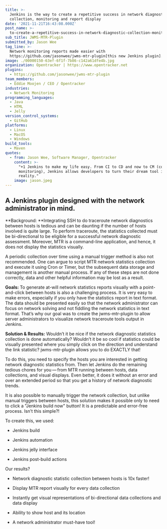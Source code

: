 ```yaml
---
title: >-
  Jenkins is the way to create a repetitive success in network diagnostic
  collection, monitoring and report display
date: '2021-11-21T16:43:08.000Z'
post_name: >-
  to-create-a-repetitive-success-in-network-diagnostic-collection-monitoring-and-report-display
sub_title: JWMS-MTR-Plugin
submitted_by: Jason Wee
tag_line: >-
  Network monitoring reports made easier with
  https://github.com/jasonwee/jwms-mtr-plugin[this new Jenkins plugin].
image: ./00000150-63ef-6f1f-7b86-c142a61dfe4b.jpg
organization: Opentracker | https://www.opentracker.net
plugins:
  - https://github.com/jasonwee/jwms-mtr-plugin
team_members:
  - Eddie Moojen / CEO / Opentracker
industries:
  - Network Monitoring
programming_languages:
  - Java
  - HTML
  - Jelly
version_control_systems:
  - GitHub
platforms:
  - Linux
  - MacOS
  - Windows
build_tools:
  - Maven
quotes:
  - from: Jason Wee, Software Manager, Opentracker
    content: >-
      "+1 Jenkins to make my life easy. From CI to CD and now to CM (continuous
      monitoring), Jenkins allows developers to turn their dream tool into a
      reality."
    image: jason.jpeg
---
```

## A Jenkins plugin designed with the network administrator in mind.

**Background: **Integrating SSH to do traceroute network diagnostics between hosts is tedious and can be daunting if the number of hosts involved is quite large. To perform traceroute, the statistics collected must be bi-directional to be eligible for a successful network diagnostic assessment. Moreover, MTR is a command-line application, and hence, it does not display the statistics visually.

A periodic collection over time using a manual trigger method is also not recommended. One can argue to script MTR network statistics collection and execute it using Cron or Timer, but the subsequent data storage and management is another manual process. If any of these steps are not done correctly, data and other helpful information may be lost as a result.

**Goals:** To generate at-will network statistics reports visually with a point-and-click between hosts is also a challenging process. It is very easy to make errors, especially if you only have the statistics report in text format. The data should be presented easily so that the network administrator can focus on network solving and not fiddling the network statistics in text format. That’s why our goal was to create the jwms-mtr-plugin to allow server administrators to visualize network traceroute tools output in Jenkins.

<Testimonal idx="0" />

**Solution & Results:** Wouldn’t it be nice if the network diagnostic statistics collection is done automatically? Wouldn’t it be so cool if statistics could be visually presented where you simply click on the direction and understand the link statistic? jwms-mtr-plugin allows you to do EXACTLY that!

To do this, you need to specify the hosts you are interested in getting network diagnostic statistics from. Then let Jenkins do the remaining tedious chores for you — from MTR running between hosts, data collections, and visual displays. Even better, it does it without an error and over an extended period so that you get a history of network diagnostic trends.

It is also possible to manually trigger the network collection, but unlike manual triggers between hosts, this solution makes it possible only to need to click a "Jenkins build now" button! It is a predictable and error-free process. Isn’t this simple?!

To create this, we used:

-   Jenkins build

-   Jenkins automation

-   Jenkins jelly interface

-   Jenkins post-build actions

Our results?

-   Network diagnostic statistic collection between hosts is 10x faster!

-   Display MTR report visually for every data collection

-   Instantly get visual representations of bi-directional data collections and data display

-   Ability to show host and its location

-   A network administrator must-have tool!
